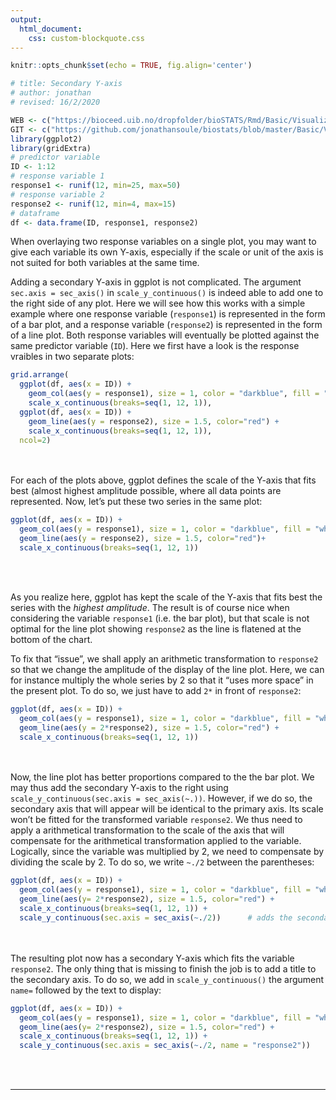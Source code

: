 ```yaml
---
output:
  html_document:
    css: custom-blockquote.css
--- 
```


```r
knitr::opts_chunk$set(echo = TRUE, fig.align='center')

# title: Secondary Y-axis
# author: jonathan
# revised: 16/2/2020 

WEB <- c("https://bioceed.uib.no/dropfolder/bioSTATS/Rmd/Basic/Visualizing/Essential/secondary-y-axis.html")
GIT <- c("https://github.com/jonathansoule/biostats/blob/master/Basic/Visualizing/Essential/secondary-y-axis.Rmd")
library(ggplot2)
library(gridExtra)
# predictor variable
ID <- 1:12
# response variable 1
response1 <- runif(12, min=25, max=50)
# response variable 2
response2 <- runif(12, min=4, max=15)
# dataframe
df <- data.frame(ID, response1, response2)
```
When overlaying two response variables on a single plot, you may want to give each variable its own Y-axis, especially if the scale or unit of the axis is not suited for both variables at the same time.

Adding a secondary Y-axis in ggplot is not complicated. The argument `sec.axis = sec_axis()` in `scale_y_continuous()` is indeed able to add one to the right side of any plot. Here we will see how this works with a simple example where one response variable (`response1`) is represented in the form of a bar plot, and a response variable (`response2`) is represented in the form of a line plot. Both response variables will eventually be plotted against the same predictor variable (`ID`). Here we first have a look is the response vraibles in two separate plots:
```r
grid.arrange(
  ggplot(df, aes(x = ID)) +                                                      # bar plot - response1 vs. ID
    geom_col(aes(y = response1), size = 1, color = "darkblue", fill = "white") +
    scale_x_continuous(breaks=seq(1, 12, 1)),
  ggplot(df, aes(x = ID)) +                                                      # line plot - response2 vs. ID
    geom_line(aes(y = response2), size = 1.5, color="red") +
    scale_x_continuous(breaks=seq(1, 12, 1)),
  ncol=2)
```
<br/><br/>
For each of the plots above, ggplot defines the scale of the Y-axis that fits best (almost highest amplitude possible, where all data points are represented. Now, let’s put these two series in the same plot:
```r
ggplot(df, aes(x = ID)) + 
  geom_col(aes(y = response1), size = 1, color = "darkblue", fill = "white") +
  geom_line(aes(y = response2), size = 1.5, color="red")+
  scale_x_continuous(breaks=seq(1, 12, 1))
```
<br/><br/>

As you realize here, ggplot has kept the scale of the Y-axis that fits best the series with the *highest amplitude*. The result is of course nice when considering the variable `response1` (i.e. the bar plot), but that scale is not optimal for the line plot showing `response2` as the line is flatened at the bottom of the chart.

To fix that “issue”, we shall apply an arithmetic transformation to `response2` so that we change the amplitude of the display of the line plot. Here, we can for instance multiply the whole series by 2 so that it “uses more space” in the present plot. To do so, we just have to add `2*` in front of `response2`:
```r
ggplot(df, aes(x = ID)) + 
  geom_col(aes(y = response1), size = 1, color = "darkblue", fill = "white") +
  geom_line(aes(y = 2*response2), size = 1.5, color="red") +
  scale_x_continuous(breaks=seq(1, 12, 1))
```
<br/><br/>
Now, the line plot has better proportions compared to the the bar plot. We may thus add the secondary Y-axis to the right using `scale_y_continuous(sec.axis = sec_axis(~.))`. However, if we do so, the secondary axis that will appear will be identical to the primary axis. Its scale won't be fitted for the transformed variable `response2`. We thus need to apply a arithmetical transformation to the scale of the axis that will compensate for the arithmetical transformation applied to the variable. Logically, since the variable was multiplied by 2, we need to compensate by dividing the scale by 2. To do so, we write `~./2` between the parentheses:
```r
ggplot(df, aes(x = ID)) + 
  geom_col(aes(y = response1), size = 1, color = "darkblue", fill = "white") +
  geom_line(aes(y= 2*response2), size = 1.5, color="red") +
  scale_x_continuous(breaks=seq(1, 12, 1)) +
  scale_y_continuous(sec.axis = sec_axis(~./2))      # adds the secondary Y-axis
```
<br/><br/>
The resulting plot now has a secondary Y-axis which fits the variable `response2`. The only thing that is missing to finish the job is to add a title to the secondary axis. To do so, we add in `scale_y_continuous()` the argument `name=` followed by the text to display:

```r
ggplot(df, aes(x = ID)) + 
  geom_col(aes(y = response1), size = 1, color = "darkblue", fill = "white") +
  geom_line(aes(y= 2*response2), size = 1.5, color="red") +
  scale_x_continuous(breaks=seq(1, 12, 1)) +
  scale_y_continuous(sec.axis = sec_axis(~./2, name = "response2"))
```
<br/><br/>

***
<!-- UNCOMMENT TO ACTIVATE
Get the Rmarkdown file corresponding to this page on [GitHub](`r GIT`){target="_blank"}.
-->
